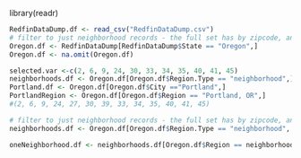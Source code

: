 
library(readr)
```r
RedfinDataDump.df <- read_csv("RedfinDataDump.csv")
# filter to just neighborhood records - the full set has by zipcode, and other breakdowns we don't care about
Oregon.df <- RedfinDataDump[RedfinDataDump$State == "Oregon",]
Oregon.df <- na.omit(Oregon.df)

selected.var <-c(2, 6, 9, 24, 30, 33, 34, 35, 40, 41, 45)
neighborhoods.df <- Oregon.df[Oregon.df$Region.Type == "neighborhood",]
Portland.df <- Oregon.df[Oregon.df$City =="Portland",]
PortlandRegion <- Oregon.df[Oregon.df$Region == "Portland, OR",]
#(2, 6, 9, 24, 27, 30, 39, 33, 34, 35, 40, 41, 45)

# filter to just neighborhood records - the full set has by zipcode, and other breakdowns we don't care about
neighborhoods.df <- Oregon.df[Oregon.df$Region.Type == "neighborhood", selected.var]

oneNeighborhood.df <- neighborhoods.df[Oregon.df$Region == neighborhood,]

```

